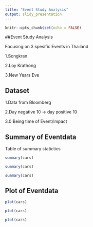 ---
title: "Event Study Analysis"
output: slidy_presentation
---

```{r setup, include=FALSE}
knitr::opts_chunk$set(echo = FALSE)
```

##Event Study Analysis

Focusing on 3 spesific Events in Thailand

1.Songkran

2.Loy Krathong

3.New Years Eve


## Dataset


1.Data from Bloomberg 

2.Day negative 10 -> day positive 10 

3.0 Being time of Event/Impact


## Summary of Eventdata

Table of summary statictics
```{r}
summary(cars)
```
```{r}
summary(cars)
```
```{r}
summary(cars)
```

## Plot of Eventdata
```{r fig.width=3, fig.height=4}
plot(cars)
```
```{r fig.width=3, fig.height=4}
plot(cars)
```
```{r fig.width=3, fig.height=4}
plot(cars)
```
